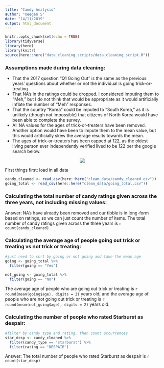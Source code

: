 ```yaml
---
title: "Candy Analysis"
author: "Keegan S"
date: "14/11/2019"
output: html_document
---
```


```r
knitr::opts_chunk$set(echo = TRUE)
library(tidyverse)
library(here)
library(knitr)
source(here::here("data_cleaning_scripts/data_cleaning_script.R"))
```

### Assumptions made during data cleaning:  

* That the 2017 question "Q1 Going Out" is the same as the previous years' questions about whether or not the individual is going trick-or-treating
* That NA's in the ratings could be dropped. I considered imputing them to "Meh," but I do not think that would be appropriate as it would artificially inflate the number of "Meh" responses.
* That the country "Korea" could be imputed to "South Korea," as it is unlikely (though not impossible) that citizens of North Korea would have been able to complete the survey.
* All NA values for the ages of trick-or-treaters have been removed. Another option would have been to impute them to the mean value, but this would artificially skew the average results towards the mean.
* The ages of trick-or-treaters has been capped at 122, as the oldest living person ever independently verified lived to be 122 per the google search below.


<center>
![](oldest_person.png) 
</center>

First things first: load in all data

```r
candy_cleaned <- read_csv(here::here("clean_data/candy_cleaned.csv"))
going_total <- read_csv(here::here("clean_data/going_total.csv"))
```


### Calculating the total number of candy ratings given across the three years, not including missing values: 

Answer: NA's have already been removed and our tibble is in long-form based on ratings, so we can just count the number of items. The total number of candy ratings given across the three years is `r count(candy_cleaned)`

### Calculating the average age of people going out trick or treating vs not trick or treating: 

```r
#just need to sort by going or not going and take the mean age
going <- going_total %>%
  filter(going == "Yes")

not_going <- going_total %>%
  filter(going == "No")
```

The average age of people who are going out trick or treating is `r round(mean(going$age), digits = 2)` years old, and the average age of people who are not going out trick or treating is `r round(mean(not_going$age), digits = 2)` years old.


### Calculating the number of people who rated Starburst as despair: 

```r
#filter by candy type and rating, then count occurrences
star_desp <- candy_cleaned %>%
  filter(candy_type == "starburst") %>%
  filter(rating == "DESPAIR")
```

Answer: The total number of people who rated Starburst as despair is `r count(star_desp)`